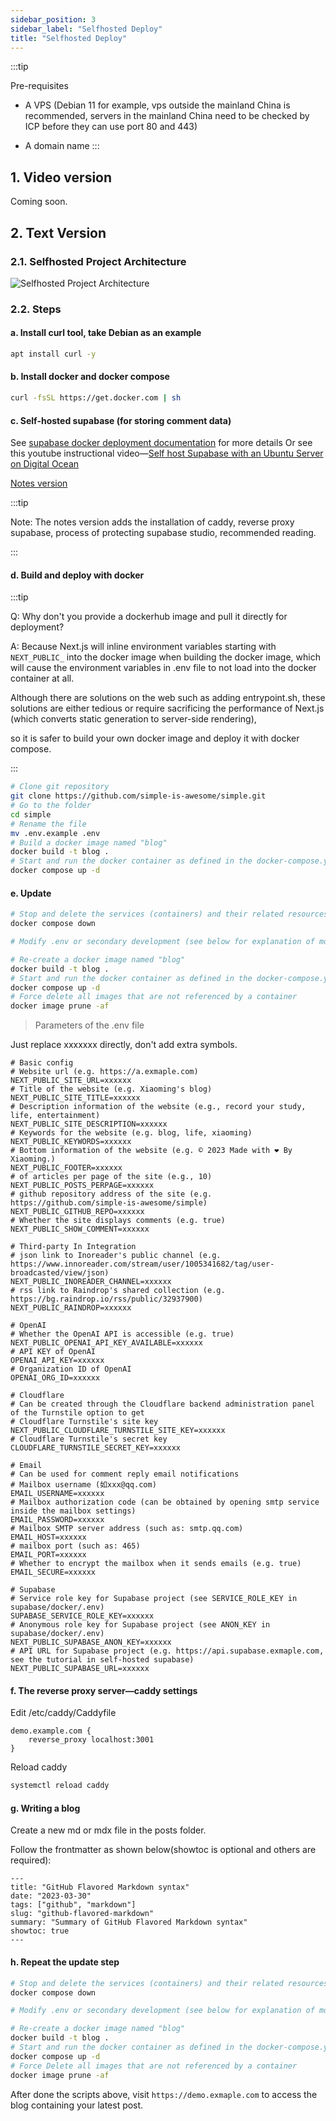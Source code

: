 ```yaml
---
sidebar_position: 3
sidebar_label: "Selfhosted Deploy"
title: "Selfhosted Deploy"
---
```


:::tip

Pre-requisites

- A VPS (Debian 11 for example, vps outside the mainland China is recommended, servers in the mainland China need to be checked by ICP before they can use port 80 and 443)

- A domain name
:::

## 1. Video version

Coming soon.

## 2. Text Version

### 2.1. Selfhosted Project Architecture

![Selfhosted Project Architecture](https://vip2.loli.io/2023/04/20/cKXVud7n9YIeZEz.webp)

### 2.2. Steps

#### a. Install curl tool, take Debian as an example

```bash
apt install curl -y
```

#### b. Install docker and docker compose

```bash
curl -fsSL https://get.docker.com | sh
```

#### c. Self-hosted supabase (for storing comment data)

See [supabase docker deployment documentation](https://supabase.com/docs/guides/self-hosting/docker) for more details
Or see this youtube instructional video—[Self host Supabase with an Ubuntu Server on Digital Ocean](https://www.youtube.com/watch?v=0bqxrm4PnMA)

[Notes version](https://gist.github.com/real-jiakai/868f3a1c0aed5493d1c4dafc27d5cff8)

:::tip

Note: The notes version adds the installation of caddy, reverse proxy supabase, process of protecting supabase studio, recommended reading.

:::

#### d. Build and deploy with docker

:::tip

Q: Why don't you provide a dockerhub image and pull it directly for deployment?

A: Because Next.js will inline environment variables starting with `NEXT_PUBLIC_` into the docker image when building the docker image, which will cause the environment variables in .env file to not load into the docker container at all. 

Although there are solutions on the web such as adding entrypoint.sh, these solutions are either tedious or require sacrificing the performance of Next.js (which converts static generation to server-side rendering), 

so it is safer to build your own docker image and deploy it with docker compose.

:::

```bash
# Clone git repository
git clone https://github.com/simple-is-awesome/simple.git
# Go to the folder
cd simple
# Rename the file
mv .env.example .env
# Build a docker image named "blog"
docker build -t blog .
# Start and run the docker container as defined in the docker-compose.yml file
docker compose up -d
```

#### e. Update

```bash
# Stop and delete the services (containers) and their related resources defined by the docker-compose.yml file
docker compose down

# Modify .env or secondary development (see below for explanation of modification process)

# Re-create a docker image named "blog"
docker build -t blog .
# Start and run the docker container as defined in the docker-compose.yml file
docker compose up -d
# Force delete all images that are not referenced by a container
docker image prune -af
```

> Parameters of the .env file

Just replace xxxxxxx directly, don't add extra symbols.

```
# Basic config
# Website url (e.g. https://a.exmaple.com)
NEXT_PUBLIC_SITE_URL=xxxxxx
# Title of the website (e.g. Xiaoming's blog)
NEXT_PUBLIC_SITE_TITLE=xxxxxx
# Description information of the website (e.g., record your study, life, entertainment)
NEXT_PUBLIC_SITE_DESCRIPTION=xxxxxx
# Keywords for the website (e.g. blog, life, xiaoming)
NEXT_PUBLIC_KEYWORDS=xxxxxx
# Bottom information of the website (e.g. © 2023 Made with ❤️ By Xiaoming.)
NEXT_PUBLIC_FOOTER=xxxxxx
# of articles per page of the site (e.g., 10)
NEXT_PUBLIC_POSTS_PERPAGE=xxxxxx
# github repository address of the site (e.g. https://github.com/simple-is-awesome/simple)
NEXT_PUBLIC_GITHUB_REPO=xxxxxx
# Whether the site displays comments (e.g. true)
NEXT_PUBLIC_SHOW_COMMENT=xxxxxx

# Third-party In Integration
# json link to Inoreader's public channel (e.g. https://www.innoreader.com/stream/user/1005341682/tag/user-broadcasted/view/json)
NEXT_PUBLIC_INOREADER_CHANNEL=xxxxxx
# rss link to Raindrop's shared collection (e.g. https://bg.raindrop.io/rss/public/32937900)
NEXT_PUBLIC_RAINDROP=xxxxxx

# OpenAI
# Whether the OpenAI API is accessible (e.g. true)
NEXT_PUBLIC_OPENAI_API_KEY_AVAILABLE=xxxxxx
# API KEY of OpenAI
OPENAI_API_KEY=xxxxxx
# Organization ID of OpenAI
OPENAI_ORG_ID=xxxxxx

# Cloudflare
# Can be created through the Cloudflare backend administration panel of the Turnstile option to get
# Cloudflare Turnstile's site key
NEXT_PUBLIC_CLOUDFLARE_TURNSTILE_SITE_KEY=xxxxxx
# Cloudflare Turnstile's secret key
CLOUDFLARE_TURNSTILE_SECRET_KEY=xxxxxx

# Email
# Can be used for comment reply email notifications
# Mailbox username (如xxx@qq.com)
EMAIL_USERNAME=xxxxxx
# Mailbox authorization code (can be obtained by opening smtp service inside the mailbox settings)
EMAIL_PASSWORD=xxxxxx
# Mailbox SMTP server address (such as: smtp.qq.com)
EMAIL_HOST=xxxxxx
# mailbox port (such as: 465)
EMAIL_PORT=xxxxxx
# Whether to encrypt the mailbox when it sends emails (e.g. true)
EMAIL_SECURE=xxxxxx

# Supabase
# Service role key for Supabase project (see SERVICE_ROLE_KEY in supabase/docker/.env)
SUPABASE_SERVICE_ROLE_KEY=xxxxxx
# Anonymous role key for Supabase project (see ANON_KEY in supabase/docker/.env)
NEXT_PUBLIC_SUPABASE_ANON_KEY=xxxxxx
# API URL for Supabase project (e.g. https://api.supabase.exmaple.com, see the tutorial in self-hosted supabase)
NEXT_PUBLIC_SUPABASE_URL=xxxxxx
```

#### f. The reverse proxy server—caddy settings

Edit /etc/caddy/Caddyfile

```
demo.example.com {
	reverse_proxy localhost:3001
}
```

Reload caddy

```bash
systemctl reload caddy
```

#### g. Writing a blog

Create a new md or mdx file in the posts folder.

Follow the frontmatter as shown below(showtoc is optional and others are required):

```
---
title: "GitHub Flavored Markdown syntax"
date: "2023-03-30"
tags: ["github", "markdown"]
slug: "github-flavored-markdown"
summary: "Summary of GitHub Flavored Markdown syntax"
showtoc: true
---
```

#### h. Repeat the update step

```bash
# Stop and delete the services (containers) and their related resources defined by the docker-compose.yml file
docker compose down

# Modify .env or secondary development (see below for explanation of modification process)

# Re-create a docker image named "blog"
docker build -t blog .
# Start and run the docker container as defined in the docker-compose.yml file
docker compose up -d
# Force Delete all images that are not referenced by a container
docker image prune -af
```

After done the scripts above, visit `https://demo.exmaple.com` to access the blog containing your latest post.